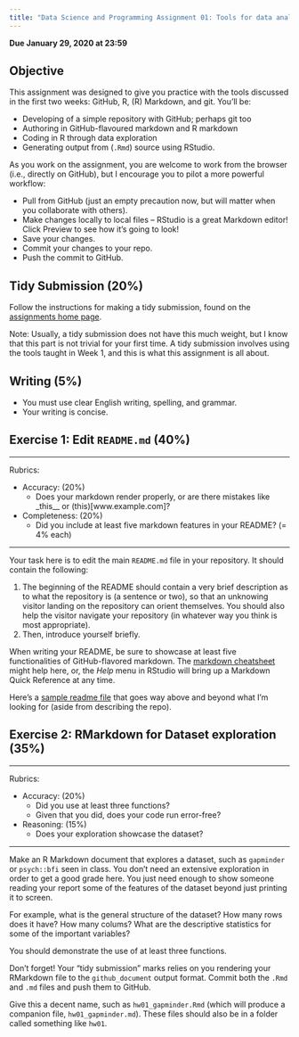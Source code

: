 ```yaml
---
title: "Data Science and Programming Assignment 01: Tools for data analytic work"
---
```


__Due January 29, 2020 at 23:59__

## Objective

This assignment was designed to give you practice with the tools discussed in the first two weeks: GitHub, R, (R) Markdown, and git. You'll be:

- Developing of a simple repository with GitHub; perhaps git too
- Authoring in GitHub-flavoured markdown and R markdown
- Coding in R through data exploration
- Generating output from (`.Rmd`) source using RStudio.

As you work on the assignment, you are welcome to work from the browser (i.e., directly on GitHub), but I encourage you to pilot a more powerful workflow:

- Pull from GitHub (just an empty precaution now, but will matter when you collaborate with others).
- Make changes locally to local files -- RStudio is a great Markdown editor! Click Preview to see how it's going to look!
- Save your changes.
- Commit your changes to your repo.
- Push the commit to GitHub.

## Tidy Submission (20%)

Follow the instructions for making a tidy submission, found on the [assignments home page](/evaluation/assignments).

Note: Usually, a tidy submission does not have this much weight, but I know that this part is not trivial for your first time. A tidy submission involves using the tools taught in Week 1, and this is what this assignment is all about.

## Writing (5%)

- You must use clear English writing, spelling, and grammar.
- Your writing is concise. 

## Exercise 1: Edit `README.md` (40%)

---

Rubrics: 

- Accuracy: (20%)
	- Does your markdown render properly, or are there mistakes like _this__ or (this)[www.example.com]?
- Completeness: (20%)
	- Did you include at least five markdown features in your README? (= 4% each)

---

Your task here is to edit the main `README.md` file in your repository. It should contain the following:

1. The beginning of the README should contain a very brief description as to what the repository is (a sentence or two), so that an unknowing visitor landing on the repository can orient themselves. You should also help the visitor navigate your repository (in whatever way you think is most appropriate). 
2. Then, introduce yourself briefly. 

When writing your README, be sure to showcase at least five functionalities of GitHub-flavored markdown. The [markdown cheatsheet](https://guides.github.com/pdfs/markdown-cheatsheet-online.pdf) might help here, or, the *Help* menu in RStudio will bring up a Markdown Quick Reference at any time.

Here's a [sample readme file](https://github.com/USF-Psych-DataSci/DataSci-home/blob/master/content/evaluation/hw01/sample_readme.md) that goes way above and beyond what I'm looking for (aside from describing the repo).

## Exercise 2: RMarkdown for Dataset exploration (35%)

---

Rubrics:

- Accuracy: (20%)
	- Did you use at least three functions?
	- Given that you did, does your code run error-free?
- Reasoning: (15%)
	- Does your exploration showcase the dataset?

---

Make an R Markdown document that explores a dataset, such as `gapminder` or 
`psych::bfi` seen in class. You don't need an extensive exploration in order to 
get a good grade here. You just need enough to show someone reading your report
some of the features of the dataset beyond just printing it to screen. 

For example, what is the general structure of the dataset? How many rows does it
have? How many colums? What are the descriptive statistics for some of the
important variables?

You should demonstrate the use of at least three functions.

Don't forget! Your "tidy submission" marks relies on you rendering your 
RMarkdown file to the `github_document` output format. Commit both the `.Rmd` 
and `.md` files and push them to GitHub. 

Give this a decent name, such as `hw01_gapminder.Rmd` (which will produce a 
companion file, `hw01_gapminder.md`). These files should also be in a folder 
called something like `hw01`.
